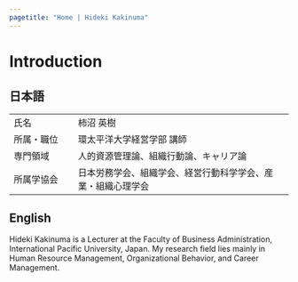 ```yaml
---
pagetitle: "Home | Hideki Kakinuma"
---
```


# Introduction {.tabset}


## 日本語
<table>
<tbody>
<tr>
<td width="100">氏名</td>
<td>柿沼 英樹</td>
</tr>
<tr>
<td width="100">所属・職位</td>
<td>環太平洋大学経営学部 講師</td>
</tr>
<tr>
<td width="100">専門領域</td>
<td>人的資源管理論、組織行動論、キャリア論</td>
</tr>
<tr>
<td width="100">所属学協会</td>
<td>日本労務学会、組織学会、経営行動科学学会、産業・組織心理学会</td>
</tr></tbody>
</table>

## English
Hideki Kakinuma is a Lecturer at the Faculty of Business Administration, International Pacific University, Japan. My research field lies mainly in Human Resource Management, Organizational Behavior, and Career Management.